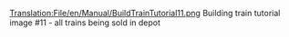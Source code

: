 [[Translation:File/en/Manual/BuildTrainTutorial11.png]]
Building train tutorial image #11 - all trains being sold in depot